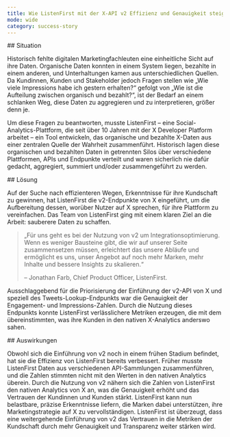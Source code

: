 ```yaml
---
title: Wie ListenFirst mit der X-API v2 Effizienz und Genauigkeit steigerte
mode: wide
category: success-story
---
```


<div id="situation">
  ## Situation
</div>

Historisch fehlte digitalen Marketingfachleuten eine einheitliche Sicht auf ihre Daten. Organische Daten konnten in einem System liegen, bezahlte in einem anderen, und Unterhaltungen kamen aus unterschiedlichen Quellen. Da Kundinnen, Kunden und Stakeholder jedoch Fragen stellen wie „Wie viele Impressions habe ich gestern erhalten?“ gefolgt von „Wie ist die Aufteilung zwischen organisch und bezahlt?“, ist der Bedarf an einem schlanken Weg, diese Daten zu aggregieren und zu interpretieren, größer denn je.

Um diese Fragen zu beantworten, musste ListenFirst – eine Social-Analytics-Plattform, die seit über 10 Jahren mit der X Developer Platform arbeitet – ein Tool entwickeln, das organische und bezahlte X-Daten aus einer zentralen Quelle der Wahrheit zusammenführt. Historisch lagen diese organischen und bezahlten Daten in getrennten Silos über verschiedene Plattformen, APIs und Endpunkte verteilt und waren sicherlich nie dafür gedacht, aggregiert, summiert und/oder zusammengeführt zu werden.

<div id="solution">
  ## Lösung
</div>

Auf der Suche nach effizienteren Wegen, Erkenntnisse für ihre Kundschaft zu gewinnen, hat ListenFirst die v2-Endpunkte von X eingeführt, um die Aufbereitung dessen, worüber Nutzer auf X sprechen, für ihre Plattform zu vereinfachen. Das Team von ListenFirst ging mit einem klaren Ziel an die Arbeit: sauberere Daten zu schaffen.

> „Für uns geht es bei der Nutzung von v2 um Integrationsoptimierung. Wenn es weniger Bausteine gibt, die wir auf unserer Seite zusammensetzen müssen, erleichtert das unsere Abläufe und ermöglicht es uns, unser Angebot auf noch mehr Marken, mehr Inhalte und bessere Insights zu skalieren.“
> 
> – Jonathan Farb, Chief Product Officer, ListenFirst.

Ausschlaggebend für die Priorisierung der Einführung der v2-API von X und speziell des Tweets-Lookup-Endpunkts war die Genauigkeit der Engagement- und Impressions-Zahlen. Durch die Nutzung dieses Endpunkts konnte ListenFirst verlässlichere Metriken erzeugen, die mit dem übereinstimmten, was ihre Kunden in den nativen X-Analytics anderswo sahen.

<div id="impact">
  ## Auswirkungen
</div>

Obwohl sich die Einführung von v2 noch in einem frühen Stadium befindet, hat sie die Effizienz von ListenFirst bereits verbessert. Früher musste ListenFirst Daten aus verschiedenen API-Sammlungen zusammenführen, und die Zahlen stimmten nicht mit den Werten in den nativen Analytics überein. Durch die Nutzung von v2 nähern sich die Zahlen von ListenFirst den nativen Analytics von X an, was die Genauigkeit erhöht und das Vertrauen der Kundinnen und Kunden stärkt. ListenFirst kann nun belastbare, präzise Erkenntnisse liefern, die Marken dabei unterstützen, ihre Marketingstrategie auf X zu vervollständigen. ListenFirst ist überzeugt, dass eine weitergehende Einführung von v2 das Vertrauen in die Metriken der Kundschaft durch mehr Genauigkeit und Transparenz weiter stärken wird.